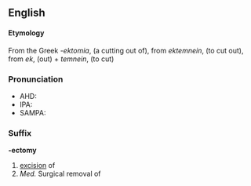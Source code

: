 ==English==
====Etymology====
From the Greek ''-ektomia'', (a cutting out of), from ''ektemnein'', (to cut out), from ''ek'', (out) + ''temnein'', (to cut)

===Pronunciation===
*AHD:
*IPA:
*SAMPA:

===Suffix===
'''-ectomy'''
# [[excision]] of
# ''Med.'' Surgical removal of